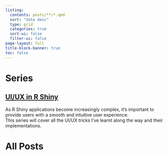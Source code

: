 ```yaml
---
listing:
  contents: posts/**/*.qmd
  sort: "date desc"
  type: grid
  categories: true
  sort-ui: false
  filter-ui: false
page-layout: full
title-block-banner: true
toc: false
---
```


# Series

## [UI/UX in R Shiny](ui-ux-r-shiny-series.qmd)

As R Shiny applications become increasingly complex, it’s important to provide users with a smooth and intuitive user experience. <br> This series will cover all the UI/UX tricks I’ve learnt along the way and their implementations.

# All Posts
